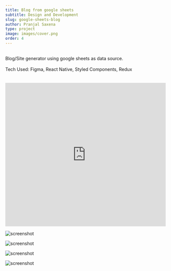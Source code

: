 ```yaml
---
title: Blog from google sheets
subtitle: Design and Development
slug: google-sheets-blog
author: Pranjal Saxena
type: project
image: images/cover.png
order: 4
---
```


<br />
Blog/Site generator using google sheets as data source.<br/><br />
Tech Used: Figma, React Native, Styled Components, Redux
<br /><br /><br />

<iframe
  width="100%"
  height="450"
  src="https://www.youtube.com/embed/elQqM1kQ4ug"
  frameborder="0"
  allow="accelerometer; autoplay; encrypted-media; gyroscope; picture-in-picture"
  allowfullscreen
></iframe>

![screenshot](images/cover.png)

![screenshot](images/img1.png)

![screenshot](images/img2.png)

![screenshot](images/img3.png)

